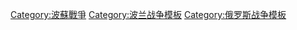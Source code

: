 {{Campaign
|raw_name = Campaignbox 波蘇戰爭
|name     = [[波蘇戰爭]]
|battles  = <div><!--(reduces gap between wrapped lines)-->
'''{{link-en|波蘇戰爭 (1919年)|Polish–Soviet War in 1919|1919年}}'''<br> '''[[1918–1919年俄國西征]]''' &ndash; [[別廖扎戰役|別廖扎]] &ndash; [[平斯克戰役|平斯克]] &ndash; [[利達戰役|利達]] &ndash; [[維爾納攻勢|''維爾納'']] &ndash; [[明斯克行動|''明斯克'']] &ndash; [[第一次別列津納河戰役 (1919年)|第一次別列津納河]] &ndash; [[陶格夫匹爾斯戰役|陶格夫匹爾斯]]

'''[[波蘇戰爭 (1920年)|1920年]]'''<br>
[[雷提契夫戰役|雷提契夫]] &ndash; [[莫濟里戰役|莫濟里]] &ndash; [[克羅斯坦戰役|克羅斯坦]] &ndash; [[柯濟亞廷戰役|柯濟亞廷]] &ndash; [[第二次別列津納河戰役 (1920年)|第二次別列津納河]] &ndash;  '''[[基輔攻勢|基輔]]''' &ndash; [[沃羅達卡戰役|沃羅達卡]] &ndash; [[葛烈波基戰役|葛烈波基]] &ndash; [[米爾諾夫卡戰役|米爾諾夫卡]] &ndash; [[奧斯贊尼卡戰役|奧斯贊尼卡]] &ndash; [[濟沃陶戰役|濟沃陶]] &ndash; [[米德維杜卡戰役|米德維杜卡]] &ndash; [[杜如庫夫|杜如庫夫]] &ndash; [[瓦西考夫戰役|瓦西考夫]] &ndash; [[比斯垂克戰役|比斯垂克]] &ndash; [[第一次布列斯特戰役 (1920年)|第一次布列斯特]] &ndash; [[第一次格羅德諾戰役 (1920年)|第一次格羅德諾]] &ndash; [[第一次尼門河戰役|第一次尼門河]] &ndash; [[柏利斯皮爾戰役|柏利斯皮爾]] &ndash; [[奧圖阿河戰役|奧圖阿河]] &ndash; [[都布諾戰役|都布諾]] &ndash; [[科布因戰役 (1920年)|科布因]] &ndash; [[洛姆查戰役|洛姆查]] &ndash; [[勃狄戰役 (1920年)|勃狄]] &ndash; [[登布林和马佐夫舍地区明斯克战役|登布林和马佐夫舍地区明斯克]] &ndash; [[那謝斯克戰役|那謝斯克]] &ndash; [[瑟羅克戰役|瑟羅克]] &ndash;  [[雷茲明戰役 (1920年)|雷茲明]] &ndash;  '''[[華沙戰役 (1920年)|華沙]]''' &ndash; [[普沃茨克戰役|普沃茨克]] &ndash; [[克拉河戰役|克拉]] &ndash; [[席茲考戰役|席茲考]] &ndash; [[切哈努夫戰役|切哈努夫]] &ndash;  '''[[利沃夫戰役 (1920年)|利沃夫]]''' &ndash; [[查德沃茲戰役|查德沃茲]] &ndash; [[姆瓦發戰役 (1920年)|姆瓦發]] &ndash; [[比亞韋斯托克戰役|比亞韋斯托克]] &ndash;  '''[[卡莫罗战役|柯馬洛夫]]''' &ndash; [[迪提亞廷戰役|迪提亞廷]] &ndash;  '''[[第二次尼門河戰役|第二次尼門河]]''' &ndash; [[第二次格羅德諾戰役 (1920年)|第二次格羅德諾]] &ndash; [[第二次布列斯特戰役 (1920年)|第二次布列斯特]] &ndash; [[馬拉德茲諾戰役|馬拉德茲諾]] &ndash; [[明斯克戰役 (1920年)|第二次明斯克]]
</div>

}}<noinclude>
{{DEFAULTSORT:Polish-Soviet War}}
[[Category:波蘇戰爭]]
[[Category:波兰战争模板]]
[[Category:俄罗斯战争模板]]

</noinclude>